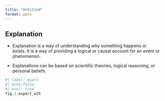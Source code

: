 ```yaml
---
title: "Untitled"
format: pptx
---
```


## Explanation

-   Explanation is a way of understanding why something happens or exists. It is a way of providing a logical or causal account for an event or phenomenon.

-   Explanations can be based on scientific theories, logical reasoning, or personal beliefs.

```r
#| label: myplt
#| echo:false
#| eval: true
fig.1.expert_w25

```
